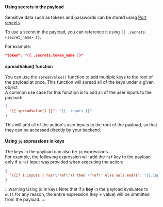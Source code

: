 #### Using secrets in the payload

Sensitive data such as tokens and passwords can be stored using [Port secrets](/sso-rbac/port-secrets/).

To use a secret in the payload, you can reference it using `{{ .secrets.<secret_name> }}`.  

For example:

```json
"token": "{{ .secrets.token_name }}"
```

#### spreadValue() function

You can use the `spreadValue()` function to add multiple keys to the root of the payload at once. This function will spread all of the keys under a given object.  
A common use case for this function is to add all of the user inputs to the payload:

```json showLineNumbers
{
  "{{ spreadValue() }}": "{{ .inputs }}"
}
```

This will add all of the action's user inputs to the root of the payload, so that they can be accessed directly by your backend.

#### Using `jq` expressions in keys

The keys in the payload can also be `jq` expressions.  
For example, the following expression will add the `ref` key to the payload only if a `ref` input was provided when executing the action:

```json
{
  "{{if (.inputs | has(\"ref\")) then \"ref\" else null end}}": "{{.inputs.ref}}"
}
```

:::warning Using jq in keys
Note that if a **key** in the payload evaluates to `null` for any reason, the entire expression (key + value) will be ommitted from the payload.
:::